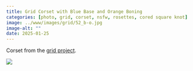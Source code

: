 ```yaml
---
title: Grid Corset with Blue Base and Orange Boning
categories: [photo, grid, corset, nsfw, rosettes, cored square knot]
image: ../www/images/grid/52_b-o.jpg
image-alt: ""
date: 2025-01-25
---
```


Corset from the [grid project](/posts/2025-01-27_grid-project.html).

![](../www/images/grid/52_b-o.jpg)

